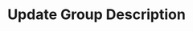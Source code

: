 ---
title: 'Update Group Description'
openapi: openapi-v1 PUT /group/updateGroupDescription/{instance}
---